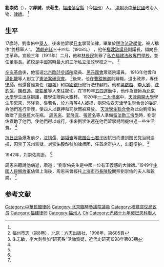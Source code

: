 '''劉崇佑'''（{{bd|1877年||1942年|}}），字'''厚誠'''，號'''菘生'''，[[福建|福建]][[侯官縣|侯官縣]]（今[[福州|福州]]）人。 [[清朝|清朝]]及[[中華民國|中華民國]]政治人物、[[律師|律師]]。 <ref name=fzsz/>

==生平==
17歲時，劉崇佑中[[舉人|舉人]]。後來他留學[[日本|日本]]學習法律，畢業於[[明治法政學堂|明治法政學堂]]，被人稱作“雙榜舉人”。 [[清朝|清朝]][[光緒|光緒]]三十四年（1908年） ，他任[[福建諮議局|福建諮議局]]副議長，傾向民主革命。宣統三年（1911年）二月，他和[[林長民|林長民]]創辦了[[私立福建法政專門學校|私立福建法政專門學校]]，並任董事長。該校是中國當時最大的三所私立法政學校之一。 <ref name=fzsz>福州市志（第8卷），北京：方志出版社，1998年，第605頁</ref>

[[辛亥革命|辛亥革命]]後，他當選[[北京臨時參議院|北京臨時參議院]]議員、[[民元國會|民元國會]]眾議院議員。 1916年他曾和[[湯化龍|湯化龍]]等人創立了[[憲法案研究會|憲法案研究會]]。 <ref>朱志敏，李大釗參加“研究系”活動質疑，近代史研究1998年第03期</ref>後來，他在[[曹錕賄選|曹錕賄選]]前辭職，退出政界，專任[[律師|律師]]。他還曾經兼任《[[晨報(北京)|晨報]]》和[[中國銀行|中國銀行]]總行法律顧問。他和[[梁啟超|梁啟超]]、[[李大釗|李大釗]]、[[沈鈞儒|沈鈞儒]]、[[陳叔通|陳叔通]]、[[鄒韜奮|鄒韜奮]]等人來往密切。在1919年[[五四運動|五四運動]]中，他作為律師為[[北京大學|北京大學]]學生出庭辯護，獲學生贈與大銀杯。 1920年[[一·二九慘案|一·二九慘案]]中，[[天津|天津]][[南開大學|南開大學]]學生[[周恩來|周恩來]]、[[郭隆真|郭隆真]]、[[張若名|張若名]]、[[於方舟|於方舟]]等4人被捕，劉崇佑受[[天津學生聯合會|天津學生聯合會]]的委託為他們進行辯護，使四人以羈押和罰款而被釋放。 [[天津學生聯合會|天津學生聯合會]]為此向劉崇佑致贈了[[景泰藍|景泰藍]]大花瓶。 [[周恩來|周恩來]]、[[郭隆真|郭隆真]]、[[張若名|張若名]]等人準備[[留法勤工儉學|留法勤工儉學]]時，劉崇佑資助了他們，使他們得以成行。後來劉崇佑還在他們留學期間提供過一些生活費。 <ref name=fzsz/>

[[抗日战争|抗日战争]]爆发前夕，[[沈钧儒|沈钧儒]]、[[邹韬奋|邹韬奋]]等[[救国会七君子|救国会七君子]]因抗日而遭到国民党当局逮捕，囚禁于苏州监狱。刘崇佑毅然参加律师团，任首席辩护人，出庭辩护。 <ref name=fzsz/>

1942年，刘崇佑病逝。 <ref name=fzsz/>

周恩來聽說他病逝，讚道：“劉崇佑先生是中國一位有正義感的大律師。”1949年[[中國人民解放軍|中國人民解放軍]]佔領上海後，周恩來曾經托[[上海市市長|上海市市長]][[陳毅|陳毅]]關照劉崇佑的夫人和親屬。 <ref name=fzsz/>

==参考文献==
{{reflist}}

{{第一次北京臨時參議院}}
{{DEFAULTSORT:Liu刘}}
[[Category:中華民國律師|Category:中華民國律師]]
[[Category:北京臨時參議院議員|Category:北京臨時參議院議員]]
[[Category:福建咨议局议员|Category:福建咨议局议员]]
[[Category:福建律师|Category:福建律师]]
[[Category:福州人|Category:福州人]]
[[Category:刘姓|Ch]]
[[Category:光緒十九年癸巳恩科舉人|Category:光緒十九年癸巳恩科舉人]]